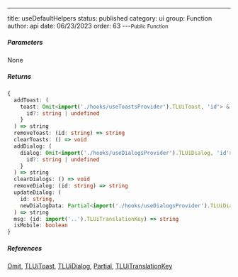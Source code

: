 ---
title: useDefaultHelpers
status: published
category: ui
group: Function
author: api
date: 06/23/2023
order: 63
---<Small>Public Function</Small>




##### Parameters


None

##### Returns


```ts
{
  addToast: (
    toast: Omit<import('./hooks/useToastsProvider').TLUiToast, 'id'> & {
      id?: string | undefined
    }
  ) => string
  removeToast: (id: string) => string
  clearToasts: () => void
  addDialog: (
    dialog: Omit<import('./hooks/useDialogsProvider').TLUiDialog, 'id'> & {
      id?: string | undefined
    }
  ) => string
  clearDialogs: () => void
  removeDialog: (id: string) => string
  updateDialog: (
    id: string,
    newDialogData: Partial<import('./hooks/useDialogsProvider').TLUiDialog>
  ) => string
  msg: (id: import('..').TLUiTranslationKey) => string
  isMobile: boolean
}
```

##### References

[Omit](/gen/Omit-type), [TLUiToast](/gen/ui/TLUiToast-interface), [TLUiDialog](/gen/ui/TLUiDialog-interface), [Partial](/gen/Partial-type), [TLUiTranslationKey](/gen/ui/TLUiTranslationKey-type)

